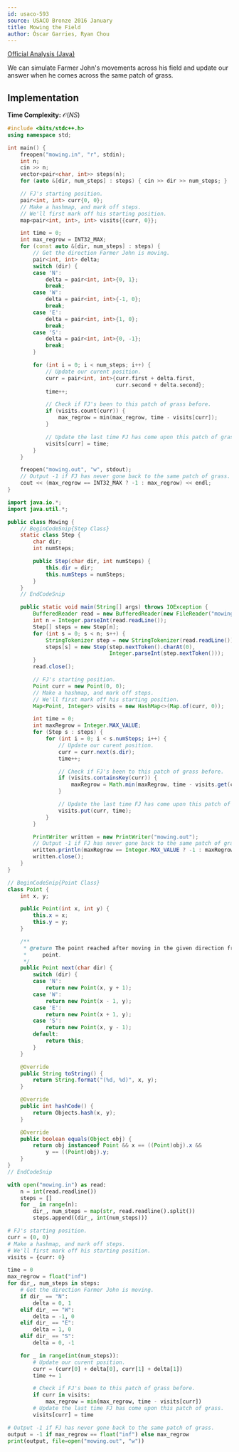 ```yaml
---
id: usaco-593
source: USACO Bronze 2016 January
title: Mowing the Field
author: Óscar Garries, Ryan Chou
---
```


[Official Analysis (Java)](http://www.usaco.org/current/data/sol_mowing_bronze_jan16.html)

We can simulate Farmer John's movements across his field and update our answer when he comes across the same patch of grass.

## Implementation

**Time Complexity:** $\mathcal{O}(NS)$

<LanguageSection>
<CPPSection>

```cpp
#include <bits/stdc++.h>
using namespace std;

int main() {
	freopen("mowing.in", "r", stdin);
	int n;
	cin >> n;
	vector<pair<char, int>> steps(n);
	for (auto &[dir, num_steps] : steps) { cin >> dir >> num_steps; }

	// FJ's starting position.
	pair<int, int> curr{0, 0};
	// Make a hashmap, and mark off steps.
	// We'll first mark off his starting position.
	map<pair<int, int>, int> visits{{curr, 0}};

	int time = 0;
	int max_regrow = INT32_MAX;
	for (const auto &[dir, num_steps] : steps) {
		// Get the direction Farmer John is moving.
		pair<int, int> delta;
		switch (dir) {
		case 'N':
			delta = pair<int, int>{0, 1};
			break;
		case 'W':
			delta = pair<int, int>{-1, 0};
			break;
		case 'E':
			delta = pair<int, int>{1, 0};
			break;
		case 'S':
			delta = pair<int, int>{0, -1};
			break;
		}

		for (int i = 0; i < num_steps; i++) {
			// Update our curent position.
			curr = pair<int, int>{curr.first + delta.first,
			                      curr.second + delta.second};
			time++;

			// Check if FJ's been to this patch of grass before.
			if (visits.count(curr)) {
				max_regrow = min(max_regrow, time - visits[curr]);
			}

			// Update the last time FJ has come upon this patch of grass.
			visits[curr] = time;
		}
	}

	freopen("mowing.out", "w", stdout);
	// Output -1 if FJ has never gone back to the same patch of grass.
	cout << (max_regrow == INT32_MAX ? -1 : max_regrow) << endl;
}
```

</CPPSection>
<JavaSection>

```java
import java.io.*;
import java.util.*;

public class Mowing {
	// BeginCodeSnip{Step Class}
	static class Step {
		char dir;
		int numSteps;

		public Step(char dir, int numSteps) {
			this.dir = dir;
			this.numSteps = numSteps;
		}
	}
	// EndCodeSnip

	public static void main(String[] args) throws IOException {
		BufferedReader read = new BufferedReader(new FileReader("mowing.in"));
		int n = Integer.parseInt(read.readLine());
		Step[] steps = new Step[n];
		for (int s = 0; s < n; s++) {
			StringTokenizer step = new StringTokenizer(read.readLine());
			steps[s] = new Step(step.nextToken().charAt(0),
			                    Integer.parseInt(step.nextToken()));
		}
		read.close();

		// FJ's starting position.
		Point curr = new Point(0, 0);
		// Make a hashmap, and mark off steps.
		// We'll first mark off his starting position.
		Map<Point, Integer> visits = new HashMap<>(Map.of(curr, 0));

		int time = 0;
		int maxRegrow = Integer.MAX_VALUE;
		for (Step s : steps) {
			for (int i = 0; i < s.numSteps; i++) {
				// Update our curent position.
				curr = curr.next(s.dir);
				time++;

				// Check if FJ's been to this patch of grass before.
				if (visits.containsKey(curr)) {
					maxRegrow = Math.min(maxRegrow, time - visits.get(curr));
				}

				// Update the last time FJ has come upon this patch of grass.
				visits.put(curr, time);
			}
		}

		PrintWriter written = new PrintWriter("mowing.out");
		// Output -1 if FJ has never gone back to the same patch of grass.
		written.println(maxRegrow == Integer.MAX_VALUE ? -1 : maxRegrow);
		written.close();
	}
}

// BeginCodeSnip{Point Class}
class Point {
	int x, y;

	public Point(int x, int y) {
		this.x = x;
		this.y = y;
	}

	/**
	 * @return The point reached after moving in the given direction from this
	 *     point.
	 */
	public Point next(char dir) {
		switch (dir) {
		case 'N':
			return new Point(x, y + 1);
		case 'W':
			return new Point(x - 1, y);
		case 'E':
			return new Point(x + 1, y);
		case 'S':
			return new Point(x, y - 1);
		default:
			return this;
		}
	}

	@Override
	public String toString() {
		return String.format("(%d, %d)", x, y);
	}

	@Override
	public int hashCode() {
		return Objects.hash(x, y);
	}

	@Override
	public boolean equals(Object obj) {
		return obj instanceof Point && x == ((Point)obj).x &&
		    y == ((Point)obj).y;
	}
}
// EndCodeSnip
```

</JavaSection>
<PySection>

```py
with open("mowing.in") as read:
	n = int(read.readline())
	steps = []
	for _ in range(n):
		dir_, num_steps = map(str, read.readline().split())
		steps.append((dir_, int(num_steps)))

# FJ's starting position.
curr = (0, 0)
# Make a hashmap, and mark off steps.
# We'll first mark off his starting position.
visits = {curr: 0}

time = 0
max_regrow = float("inf")
for dir_, num_steps in steps:
	# Get the direction Farmer John is moving.
	if dir_ == "N":
		delta = 0, 1
	elif dir_ == "W":
		delta = -1, 0
	elif dir_ == "E":
		delta = 1, 0
	elif dir_ == "S":
		delta = 0, -1

	for _ in range(int(num_steps)):
		# Update our curent position.
		curr = (curr[0] + delta[0], curr[1] + delta[1])
		time += 1

		# Check if FJ's been to this patch of grass before.
		if curr in visits:
			max_regrow = min(max_regrow, time - visits[curr])
		# Update the last time FJ has come upon this patch of grass.
		visits[curr] = time

# Output -1 if FJ has never gone back to the same patch of grass.
output = -1 if max_regrow == float("inf") else max_regrow
print(output, file=open("mowing.out", "w"))
```

</PySection>
</LanguageSection>
